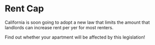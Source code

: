 # Rent Cap

California is soon going to adopt a new law that limits the amount that landlords can increase rent per yer for most renters.

Find out whether your apartment will be affected by this legislation!
